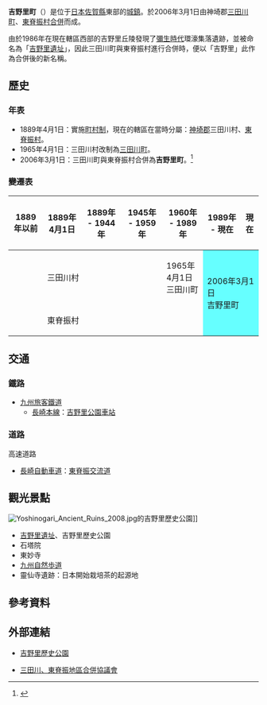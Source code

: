 {{日本町村
| 自治體名=吉野里
| 町村=町
| 圖像=[[File:Yoshinogari-iseki_kita-naikaku.JPG|240px]]
| 圖像說明=[[吉野里遺址|吉野里遺址]]
| 町村章=[[File:Emblem_of_Yoshinogari.jpg|100px]]
| 日文原名=吉野ヶ里町
| 平假名=よしのがりちょう
| 羅馬字拼音=Yoshinogari-chō
| 都道府縣=佐賀縣
| 支廳=
| 郡=神埼郡
| 編號= 41327-5 
| 面積=43.94
| 邊界未定=
| 人口=16,056
| 統計時間=2009年4月1日
| 自治體= [[神埼市|神埼市]]、[[上峰町|上峰町]]、[[三養基町|三養基町]]<br>'''[[福岡縣|福岡縣]]'''：[[福岡市|福岡市]]（[[早良區|早良區]]）、[[那珂川市|那珂川市]] 
| 樹=[[茶梅|茶梅]]
| 花=[[櫻花|櫻花]]
| 鳥=
| 其他象徵物=
| 其他象徵=
| 郵遞區號=842-8501
| 所在地=神埼郡吉野里町吉田321-2 
| 電話號碼=952-53-1111
| 外部連結= http://www.town.yoshinogari.saga.jp 
| 地圖=[[File:Yoshinogari_in_Saga_Prefecture.png|250px]]
| 註記=人口：[http://www.town.yoshinogari.saga.jp/ 吉野里町官方網頁]
}}
'''吉野里町'''（{{jpn|j=吉野ヶ里町|hg=よしのがりちょう|rm=Yoshinogari chō|f=y}}）是位于[[日本|日本]][[佐賀縣|佐賀縣]]東部的[[城鎮|城鎮]]。於2006年3月1日由神埼郡[[三田川町|三田川町]]、[[東脊振村|東脊振村]][[市町村合併|合併]]而成。

由於1986年在現在轄區西部的吉野里丘陵發現了[[彌生時代|彌生時代]]環濠集落遺跡，並被命名為「[[吉野里遺址|吉野里遺址]]」，因此三田川町與東脊振村進行合併時，便以「吉野里」此作為合併後的新名稱。

==歷史==
===年表===
* 1889年4月1日：實施[[町村制|町村制]]，現在的轄區在當時分屬：[[神埼郡|神埼郡]]三田川村、[[東脊振村|東脊振村]]。
* 1965年4月1日：三田川村改制為[[三田川町|三田川町]]。
* 2006年3月1日：三田川町與東脊振村合併為'''吉野里町'''。<ref>{{cite web| language =ja| publisher =吉野里町公所| title =町的概要| url =http://www.town.yoshinogari.saga.jp/html/oideyo/gaiyou/gaiyou.html| accessdate =2009-04-22| deadurl =yes| archiveurl =https://web.archive.org/web/20090511162246/http://www.town.yoshinogari.saga.jp/html/oideyo/gaiyou/gaiyou.html| archivedate =2009-05-11}}</ref>

===變遷表===
{| class="wikitable" style="font-size:x-small"
! 1889年以前
! 1889年4月1日
! 1889年 - 1944年
! 1945年 - 1959年
! 1960年 - 1989年
! 1989年 - 現在
! 現在
|-
|
| colspan=3 | 三田川村
| 1965年4月1日<br />三田川町
| rowspan=2 colspan=2 style="background-color:#6ff;" | 2006年3月1日<br />吉野里町
|-
|
| colspan=4 | 東脊振村
|}

==交通==
===鐵路===
* [[九州旅客鐵道|九州旅客鐵道]]
** [[長崎本線|長崎本線]]：[[吉野里公園車站|吉野里公園車站]]

===道路===
; 高速道路
* [[長崎自動車道|長崎自動車道]]：[[東脊振交流道|東脊振交流道]]

== 觀光景點 ==
[[File:Yoshinogari_Ancient_Ruins_2008.jpg|thumb]]的吉野里歷史公園]]
* [[吉野里遺址|吉野里遺址]]、吉野里歷史公園
* 石塔院
* 東妙寺
* [[九州自然歩道|九州自然歩道]]
* 靈仙寺遺跡：日本開始栽培茶的起源地

== 參考資料 ==
{{Reflist}}

==外部連結==
{{commons category|Yoshinogari, Saga}}
* {{zh-cn}} [http://www.yoshinogari.jp/ch/ 吉野里歷史公園] {{Wayback|url=http://www.yoshinogari.jp/ch/ |date=20191228154210 }}
* {{Ja}} [https://web.archive.org/web/20090304024233/http://www.town.yoshinogari.saga.jp/html/gappei/index.html 三田川、東脊振地區合併協議會]

{{佐賀縣}}{{Authority control}}